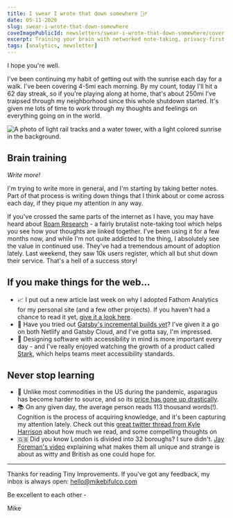```yaml
---
title: I swear I wrote that down somewhere 🤦‍♂️
date: 05-11-2020
slug: swear-i-wrote-that-down-somewhere
coveImagePublicId: newsletters/swear-i-wrote-that-down-somewhere/cover
excerpt: Training your brain with networked note-taking, privacy-first analytics for websites, expensive asparagus, speed reading and retention.
tags: [analytics, newsletter]
---
```


I hope you're well.

I've been continuing my habit of getting out with the sunrise each day for a walk. I've been covering 4-5mi each morning. By my count, today I'll hit a 62 day streak, so if you're playing along at home, that's about 250mi I've traipsed through my neighborhood since this whole shutdown started. It's given me lots of time to work through my thoughts and feelings on everything going on in the world.​

<Image
  publicId="newsletters/swear-i-wrote-that-down-somewhere/cover"
  alt="A photo of light rail tracks and a water tower, with a light colored sunrise in the background."
  caption="A shot from a recent morning stroll, in Charlotte NC's South End district"
/>

## Brain training

_Write more!_

I'm trying to write more in general, and I'm starting by taking better notes. Part of that process is writing down things that I think about or come across each day, if they pique my attention in any way.

If you've crossed the same parts of the internet as I have, you may have heard about [Roam Research](https://roamresearch.com/) - a fairly brutalist note-taking tool which helps you see how your thoughts are linked together. I've been using it for a few months now, and while I'm not quite addicted to the thing, I absolutely see the value in continued use. They've had a tremendous amount of adoption lately. Last weekend, they saw 10k users register, which all but shut down their service. That's a hell of a success story!

## If you make things for the web...

- 📈 I put out a new article last week on why I adopted Fathom Analytics for my personal site (and a few other projects). If you haven't had a chance to read it yet, [give it a look here](https://www.mikebifulco.com/posts/why-fathom-analytics).
- 🔨 Have you tried out [Gatsby's incremental builds yet](https://www.gatsbyjs.com/docs/incremental-builds/)? I've given it a go on both Netlify and Gatsby Cloud, and I've gotta say, I'm impressed.
- 🎨 Designing software with accessibility in mind is more important every day - and I've really enjoyed watching the growth of a product called [Stark](https://www.getstark.co/), which helps teams meet accessibility standards.

## Never stop learning

- 🥬 Unlike most commodities in the US during the pandemic, asparagus has become harder to source, and so its [price has gone up drastically](https://www.upi.com/Top_News/US/2020/05/07/Asparagus-price-bucks-norm-spikes-during-coronavirus-pandemic/5101588800054/).
- 📚 On any given day, the average person reads 113 thousand words(!). Cognition is the process of acquiring knowledge, and it's been capturing my attention lately. Check out this [great twitter thread from Kyle Harrison](https://twitter.com/kwharrison13/status/1257817073868107776) about how much we read, and some compelling thoughts on
- 🇬🇧 Did you know London is divided into 32 boroughs? I sure didn't. [Jay Foreman's video](https://www.youtube.com/watch?v=_T_0FYHn0I0) explaining what makes them all unique and strange is about as witty and British as one could hope for.

<hr />

Thanks for reading Tiny Improvements. If you've got any feedback, my inbox is always open: [hello@mikebifulco.com​](mailto:hello@mikebifulco.com)

Be excellent to each other -

Mike
